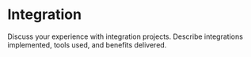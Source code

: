 # Integration

Discuss your experience with integration projects. Describe integrations implemented, tools used, and benefits delivered.
